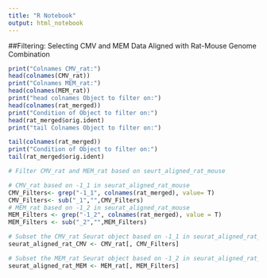 ```yaml
---
title: "R Notebook"
output: html_notebook
---
```

##Filtering: Selecting CMV and MEM Data Aligned with Rat-Mouse Genome Combination
 
```r
print("Colnames CMV_rat:")
head(colnames(CMV_rat))
print("Colnames MEM_rat:")
head(colnames(MEM_rat))
print("head colnames Object to filter on:")
head(colnames(rat_merged))
print("Condition of Object to filter on:")
head(rat_merged$orig.ident)
print("tail Colnames Object to filter on:")

tail(colnames(rat_merged))
print("Condition of Object to filter on:")
tail(rat_merged$orig.ident)
```

```r
# Filter CMV_rat and MEM_rat based on seurt_aligned_rat_mouse

# CMV_rat based on -1_1 in seurat_aligned_rat_mouse
CMV_Filters<- grep("-1_1", colnames(rat_merged), value= T)
CMV_Filters<- sub("_1","",CMV_Filters)
# MEM_rat based on -1_2 in seurat_aligned_rat_mouse
MEM_Filters <- grep("-1_2", colnames(rat_merged), value = T)
MEM_Filters <- sub("_2","",MEM_Filters)
```

```r
# Subset the CMV_rat Seurat object based on -1_1 in seurat_aligned_rat_mouse
seurat_aligned_rat_CMV <- CMV_rat[, CMV_Filters]

# Subset the MEM_rat Seurat object based on -1_2 in seurat_aligned_rat_mouse
seurat_aligned_rat_MEM <- MEM_rat[, MEM_Filters]
```
